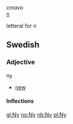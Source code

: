 ''cmavo''<br>
[[n]]

letteral for n


==Swedish==
===Adjective===
;ny
*[[new]]

====Inflections====
{{sv-adj|ny|nytt|nye|nya|nyare|nyaste|nyaste|nyast}}

[[gl:Ny]]
[[no:Ny]]
[[nb:Ny]]
[[pl:Ny]]